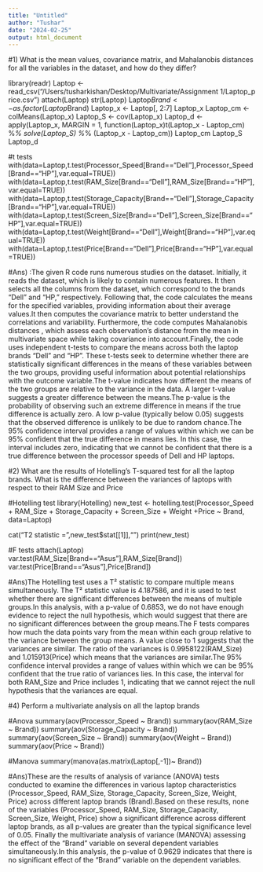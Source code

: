 ```yaml
---
title: "Untitled"
author: "Tushar"
date: "2024-02-25"
output: html_document
---
```




#1) What is the mean values, covariance matrix, and Mahalanobis distances for all the variables in the dataset, and how do they differ?

library(readr)
Laptop <- read_csv("/Users/tusharkishan/Desktop/Multivariate/Assignment\ 1/Laptop_price.csv")
attach(Laptop)
str(Laptop)
Laptop$Brand <- as.factor(Laptop$Brand)
Laptop_x <- Laptop[, 2:7]
Laptop_x
Laptop_cm <- colMeans(Laptop_x)
Laptop_S <- cov(Laptop_x)
Laptop_d <- apply(Laptop_x, MARGIN = 1, function(Laptop_x)t(Laptop_x - Laptop_cm) %*% solve(Laptop_S) %*% (Laptop_x - Laptop_cm))
Laptop_cm
Laptop_S
Laptop_d

#t tests
with(data=Laptop,t.test(Processor_Speed[Brand=="Dell"],Processor_Speed[Brand=="HP"],var.equal=TRUE))
with(data=Laptop,t.test(RAM_Size[Brand=="Dell"],RAM_Size[Brand=="HP"],var.equal=TRUE))
with(data=Laptop,t.test(Storage_Capacity[Brand=="Dell"],Storage_Capacity[Brand=="HP"],var.equal=TRUE))
with(data=Laptop,t.test(Screen_Size[Brand=="Dell"],Screen_Size[Brand=="HP"],var.equal=TRUE))
with(data=Laptop,t.test(Weight[Brand=="Dell"],Weight[Brand=="HP"],var.equal=TRUE))
with(data=Laptop,t.test(Price[Brand=="Dell"],Price[Brand=="HP"],var.equal=TRUE))

#Ans) :The given R code runs numerous studies on the  dataset. Initially, it reads the dataset, which is likely to contain numerous features. It then selects all the columns from the dataset, which correspond to the brands "Dell" and "HP," respectively. Following that, the code calculates the means for the specified variables, providing information about their average values.It then computes the covariance matrix  to better understand the correlations and variability. Furthermore, the code computes Mahalanobis distances , which assess each observation's distance from the mean in multivariate space while taking covariance into account.Finally, the code uses independent t-tests to compare the means across both the laptop brands "Dell" and "HP". These t-tests seek to determine whether there are statistically significant differences in the means of these variables between the two groups, providing useful information about potential relationships with the outcome variable.The t-value indicates how different the means of the two groups are relative to the variance in the data. A larger t-value suggests a greater difference between the means.The p-value is the probability of observing such an extreme difference in means if the true difference is actually zero. A low p-value (typically below 0.05) suggests that the observed difference is unlikely to be due to random chance.The 95% confidence interval provides a range of values within which we can be 95% confident that the true difference in means lies. In this case, the interval includes zero, indicating that we cannot be confident that there is a true difference between the processor speeds of Dell and HP laptops.

#2) What are the results of Hotelling's T-squared test for all the laptop brands. What is the difference between the variances of laptops with respect to their RAM Size and Price

#Hotelling test
library(Hotelling)
new_test <- hotelling.test(Processor_Speed + RAM_Size + Storage_Capacity + Screen_Size + Weight +Price ~ Brand, data=Laptop)

cat("T2 statistic =",new_test$stat[[1]],"\n")
print(new_test)

#F tests
attach(Laptop)
var.test(RAM_Size[Brand=="Asus"],RAM_Size[Brand])
var.test(Price[Brand=="Asus"],Price[Brand])


#Ans)The Hotelling test uses a T² statistic to compare multiple means simultaneously. The T² statistic value is 4.187586, and it is used to test whether there are significant differences between the means of multiple groups.In this analysis, with a p-value of 0.6853, we do not have enough evidence to reject the null hypothesis, which would suggest that there are no significant differences between the group means.The F tests compares how much the data points vary from the mean within each group relative to the variance between the group means. A value close to 1 suggests that the variances are similar. The ratio of the variances is 0.9958122(RAM_Size) and 1.015913(Price) which means that the variances are similar.The 95% confidence interval provides a range of values within which we can be 95% confident that the true ratio of variances lies. In this case, the interval for both RAM_Size and Price includes 1, indicating that we cannot reject the null hypothesis that the variances are equal.

#4) Perform a multivariate analysis on all the laptop brands

#Anova
summary(aov(Processor_Speed ~ Brand))
summary(aov(RAM_Size ~ Brand))
summary(aov(Storage_Capacity ~ Brand))
summary(aov(Screen_Size ~ Brand))
summary(aov(Weight ~ Brand))
summary(aov(Price ~ Brand))

#Manova
summary(manova(as.matrix(Laptop[,-1])~ Brand))

#Ans)These are the results of analysis of variance (ANOVA) tests conducted to examine the differences in various laptop characteristics (Processor_Speed, RAM_Size, Storage_Capacity, Screen_Size, Weight, Price) across different laptop brands (Brand).Based on these results, none of the variables (Processor_Speed, RAM_Size, Storage_Capacity, Screen_Size, Weight, Price) show a significant difference across different laptop brands, as all p-values are greater than the typical significance level of 0.05. Finally the multivariate analysis of variance (MANOVA) assessing the effect of the "Brand" variable on several dependent variables simultaneously.In this analysis, the p-value of 0.9629 indicates that there is no significant effect of the "Brand" variable on the dependent variables.

